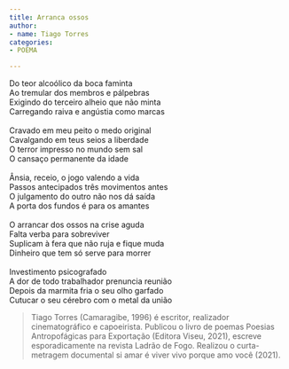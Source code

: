```yaml
---
title: Arranca ossos
author:
- name: Tiago Torres
categories:
- POEMA

---
```


| Do teor alcoólico da boca faminta 
| Ao tremular dos membros e pálpebras 
| Exigindo do terceiro alheio que não minta
| Carregando raiva e angústia como marcas 
| 
| Cravado em meu peito o medo original 
| Cavalgando em teus seios a liberdade 
| O terror impresso no mundo sem sal 
| O cansaço permanente da idade 
| 
| Ânsia, receio, o jogo valendo a vida
| Passos antecipados três movimentos antes 
| O julgamento do outro não nos dá saída
| A porta dos fundos é para os amantes 
| 
| O arrancar dos ossos na crise aguda 
| Falta verba para sobreviver 
| Suplicam à fera que não ruja e fique muda
| Dinheiro que tem só serve para morrer 
| 
| Investimento psicografado 
| A dor de todo trabalhador prenuncia reunião 
| Depois da marmita fria o seu olho garfado 
| Cutucar o seu cérebro com o metal da união


> Tiago Torres (Camaragibe, 1996) é escritor, realizador cinematográfico e capoeirista. Publicou o livro de poemas Poesias Antropofágicas para Exportação (Editora Viseu, 2021), escreve esporadicamente na revista Ladrão de Fogo. Realizou o curta-metragem documental si amar é viver vivo porque amo você (2021).
